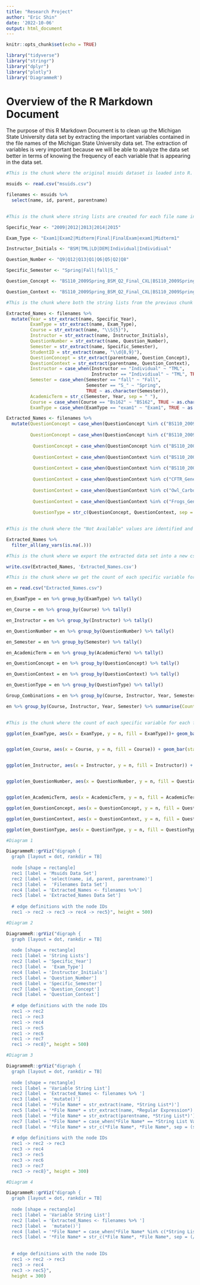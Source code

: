 ---
title: "Research Project"
author: "Eric Shin"
date: '2022-10-06'
output: html_document
---

```{r setup, include=FALSE}
knitr::opts_chunk$set(echo = TRUE)

library("tidyverse")
library("stringr")
library("dplyr")
library("plotly")
library('DiagrammeR')
```

# Overview of the R Markdown Document
The purpose of this R Markdown Document is to clean up the Michigan State University data set by extracting the important variables contained in the file names of the Michigan State University data set. The extraction of variables is very important because we will be able to analyze the data set better in terms of knowing the frequency of each variable that is appearing in the data set.  

```{r loading data}

#This is the chunk where the original msuids dataset is loaded into R. The filenames object is created as a new data set from the original msuids data set, but with name and id as the only two columns in the new data set. The head represents the number of rows that are in the new data set.

msuids <- read.csv("msuids.csv")

filenames <- msuids %>% 
  select(name, id, parent, parentname)
  
```

```{r variables}

#This is the chunk where string lists are created for each file name in the data set. In each file name's string list, there are important variables separated by OR functions.

Specific_Year <- "2009|2012|2013|2014|2015"

Exam_Type <- "Exam1|Exam2|Midterm|Final|FinalExam|exam1|Midterm1"

Instructor_Initials <- "BSM|TML|LD|DEM|Individual|Individiual"

Question_Number <- "Q9|Q12|Q13|Q1|Q6|Q5|Q2|Q8"

Specific_Semester <- "Spring|Fall|fall|S_"

Question_Concept <- "BS110_2009Spring_BSM_Q2_Final_CXL|BS110_2009Spring_TML_Q2_Final_CXL|BS110_2009Spring_DEM_Q2_Final_CXL|IsleRoyale_GeneToEvolution_CXL|Gene to Evolution|BS110_2009Spring_TML_Q12_Final_CXL|BS110_2009Spring_BSM_Q12_Final_CXL|IsleRoyale_CarbonCycle_2013_CXL|IsleRoyale_CarbonCycle_DEM_CXL|Owl_CarbonCycle_CXL|Carbon Cycle|BS110_2009Spring_BSM_Q9_Midterm_CXL|BS110_2009Spring_TML_Q9_Midterm_CXL|DDTResistance_GeneToPhenotype_DEM_CXL|CFTR_GeneToPhenotype_CXL|Frogs_GeneToPhenotype_CXL|Gene to Phenotype"

Question_Context <- "BS110_2009Spring_BSM_Q2_Final_CXL|BS110_2009Spring_TML_Q2_Final_CXL|BS110_2009Spring_DEM_Q2_Final_CXL|BS110_2009Spring_TML_Q12_Final_CXL|BS110_2009Spring_BSM_Q12_Final_CXL|IsleRoyale_GeneToEvolution_CXL|IsleRoyale_CarbonCycle_2013_CXL|IsleRoyale_CarbonCycle_DEM_CXL|Isle Royale|BS110_2009Spring_BSM_Q9_Midterm_CXL|BS110_2009Spring_TML_Q9_Midterm_CXL|DDTResistance_GeneToPhenotype_DEM_CXL|DDT Resistance|CFTR_GeneToPhenotype_CXL|CFTR|Owl_CarbonCycle_CXL|Owl|Frogs_GeneToPhenotype_CXL|Frogs"

```

```{r regex}

#This is the chunk where both the string lists from the previous chunk and regular expressions are used to extract every important variable of each file name from the filenames data set. The str_extract function extracts every single variable that matches with either the variables from the string list or the regular expression, depending on the file name that is being extracted. The case_when function replaces values that do not match with a specific variable. The str_c function combines two column names into one individual column name. All of these functions are inside of the mutate function which creates variables based on existing variables from the original data set. The Extracted_Names data set is a new object and data set that is created from the extraction of the filenames data set using the mutate function. 

Extracted_Names <- filenames %>% 
  mutate(Year = str_extract(name, Specific_Year), 
         ExamType = str_extract(name, Exam_Type),
         Course = str_extract(name, "\\S{5}"),
         Instructor = str_extract(name, Instructor_Initials),
         QuestionNumber = str_extract(name, Question_Number),
         Semester = str_extract(name, Specific_Semester),
         StudentID = str_extract(name, "\\d{8,9}"),
         QuestionConcept = str_extract(parentname, Question_Concept),
         QuestionContext = str_extract(parentname, Question_Context),
         Instructor = case_when(Instructor == "Individual" ~ "TML",
                                Instructor == "Individiual" ~ "TML", TRUE ~ as.character(Instructor)),
         Semester = case_when(Semester == "fall" ~ "Fall",
                              Semester == "S_" ~ "Spring",
                              TRUE ~ as.character(Semester)),
         AcademicTerm = str_c(Semester, Year, sep = " "),
         Course = case_when(Course == "Bs162" ~ "BS162", TRUE ~ as.character(Course)),
         ExamType = case_when(ExamType == "exam1" ~ "Exam1", TRUE ~ as.character(ExamType)),

Extracted_Names <- filenames %>% 
  mutate(QuestionConcept = case_when(QuestionConcept %in% c("BS110_2009Spring_BSM_Q2_Final_CXL", "BS110_2009Spring_TML_Q2_Final_CXL", "BS110_2009Spring_DEM_Q2_Final_CXL", "IsleRoyale_GeneToEvolution_CXL") ~ "Gene to Evolution", TRUE ~ as.character(QuestionConcept)),
         
         QuestionConcept = case_when(QuestionConcept %in% c("BS110_2009Spring_TML_Q12_Final_CXL", "BS110_2009Spring_BSM_Q12_Final_CXL", "IsleRoyale_CarbonCycle_2013_CXL", "IsleRoyale_CarbonCycle_DEM_CXL", "Owl_CarbonCycle_CXL") ~ "Carbon Cycle", TRUE ~ as.character(QuestionConcept)),
        
          QuestionConcept = case_when(QuestionConcept %in% c("BS110_2009Spring_BSM_Q9_Midterm_CXL","BS110_2009Spring_TML_Q9_Midterm_CXL","Frogs_GeneToPhenotype_CXL", "DDTResistance_GeneToPhenotype_DEM_CXL", "CFTR_GeneToPhenotype_CXL") ~ "Gene to Phenotype", TRUE ~ as.character(QuestionConcept)),
        
          QuestionContext = case_when(QuestionContext %in% c("BS110_2009Spring_BSM_Q2_Final_CXL","BS110_2009Spring_TML_Q2_Final_CXL", "BS110_2009Spring_DEM_Q2_Final_CXL", "BS110_2009Spring_TML_Q12_Final_CXL", "BS110_2009Spring_BSM_Q12_Final_CXL", "IsleRoyale_GeneToEvolution_CXL", "IsleRoyale_CarbonCycle_2013_CXL", "IsleRoyale_CarbonCycle_DEM_CXL") ~ "Isle Royale", TRUE ~ as.character(QuestionContext)),
        
          QuestionContext = case_when(QuestionContext %in% c("BS110_2009Spring_BSM_Q9_Midterm_CXL", "BS110_2009Spring_TML_Q9_Midterm_CXL", "DDTResistance_GeneToPhenotype_DEM_CXL") ~ "DDT Resistance", TRUE ~ as.character(QuestionContext)),
        
          QuestionContext = case_when(QuestionContext %in% c("CFTR_GeneToPhenotype_CXL") ~ "CFTR", TRUE ~ as.character(QuestionContext)),
          
          QuestionContext = case_when(QuestionContext %in% c("Owl_CarbonCycle_CXL") ~ "Owl", TRUE ~ as.character(QuestionContext)),
         
          QuestionContext = case_when(QuestionContext %in% c("Frogs_GeneToPhenotype_CXL") ~ "Frogs", TRUE ~ as.character(QuestionContext)),
         
          QuestionType = str_c(QuestionConcept, QuestionContext, sep = "/")))
         
```

```{r filter, include = FALSE}

#This is the chunk where the "Not Available" values are identified and located in the extracted data set. We want to make sure that there are little to no "Not Available" values in the extracted data set.

Extracted_Names %>%
  filter_all(any_vars(is.na(.)))

```

```{r export new data frame to csv file}

#This is the chunk where we export the extracted data set into a new csv file into Excel.

write.csv(Extracted_Names, 'Extracted_Names.csv')

```

```{r variable count, echo = FALSE}

#This is the chunk where we get the count of each specific variable for each file name. The count of each specific variable for a file name comes in separate tables.

en = read.csv("Extracted_Names.csv")

en_ExamType = en %>% group_by(ExamType) %>% tally()

en_Course = en %>% group_by(Course) %>% tally()

en_Instructor = en %>% group_by(Instructor) %>% tally()

en_QuestionNumber = en %>% group_by(QuestionNumber) %>% tally()

en_Semester = en %>% group_by(Semester) %>% tally()

en_AcademicTerm = en %>% group_by(AcademicTerm) %>% tally()

en_QuestionConcept = en %>% group_by(QuestionConcept) %>% tally()

en_QuestionContext = en %>% group_by(QuestionContext) %>% tally()

en_QuestionType = en %>% group_by(QuestionType) %>% tally()

Group_Combinations = en %>% group_by(Course, Instructor, Year, Semester, ExamType, QuestionNumber) %>% summarise(Count = n())

en %>% group_by(Course, Instructor, Year, Semester) %>% summarise(Count = n())
 
```

```{r ggplot}

#This is the chunk where the count of each specific variable for each file name is visualized through separate ggplot bar graphs depending on the file name.

ggplot(en_ExamType, aes(x = ExamType, y = n, fill = ExamType))+ geom_bar(stat = "identity") + ggtitle("The Frequency by ExamType (n = count)") + theme_minimal() + coord_flip() + labs(x = NULL, y = NULL) + theme(legend.position = "none")


ggplot(en_Course, aes(x = Course, y = n, fill = Course)) + geom_bar(stat = "identity") + ggtitle("The Frequency by Course (n = count)") + theme_minimal() + coord_flip() + labs(x = NULL, y = NULL) + theme(legend.position = "none")


ggplot(en_Instructor, aes(x = Instructor, y = n, fill = Instructor)) + geom_bar(stat = "identity") + ggtitle("The Frequency by Instructor (n = count)") + theme_minimal() + coord_flip() + labs(x = NULL, y = NULL) + theme(legend.position = "none")


ggplot(en_QuestionNumber, aes(x = QuestionNumber, y = n, fill = QuestionNumber)) + geom_bar(stat = "identity") + ggtitle("The Frequency by QuestionNumber (n = count)") + theme_minimal() + coord_flip() + labs(x = NULL, y = NULL) + theme(legend.position = "none")


ggplot(en_AcademicTerm, aes(x = AcademicTerm, y = n, fill = AcademicTerm)) + geom_bar(stat = "identity") + ggtitle("The Frequency by AcademicTerm (n = count)") + theme_minimal() + coord_flip() + labs(x = NULL, y = NULL) + theme(legend.position = "none")

ggplot(en_QuestionConcept, aes(x = QuestionConcept, y = n, fill = QuestionConcept)) + geom_bar(stat = "identity") + ggtitle("The Frequency by QuestionConcept (n = count)") + theme_minimal() + coord_flip() + labs(x = NULL, y = NULL) + theme(legend.position = "none")

ggplot(en_QuestionContext, aes(x = QuestionContext, y = n, fill = QuestionContext)) + geom_bar(stat = "identity") + ggtitle("The Frequency by QuestionContext (n = count)") + theme_minimal() + coord_flip() + labs(x = NULL, y = NULL) + theme(legend.position = "none")

ggplot(en_QuestionType, aes(x = QuestionType, y = n, fill = QuestionType)) + geom_bar(stat = "identity") + ggtitle("The Frequency by QuestionType (n = count)") + theme_minimal() + coord_flip() + labs(x = NULL, y = NULL) + theme(legend.position = "none")

```

```{r diagram}

#Diagram 1

DiagrammeR::grViz("digraph {
  graph [layout = dot, rankdir = TB]
  
  node [shape = rectangle]        
  rec1 [label = 'Msuids Data Set']
  rec2 [label = 'select(name, id, parent, parentname)']
  rec3 [label =  'Filenames Data Set']
  rec4 [label = 'Extracted_Names <- filenames %>%']
  rec5 [label = 'Extracted_Names Data Set']
  
  # edge definitions with the node IDs
  rec1 -> rec2 -> rec3 -> rec4 -> rec5}", height = 500)

#Diagram 2

DiagrammeR::grViz("digraph {
  graph [layout = dot, rankdir = TB]
  
  node [shape = rectangle]        
  rec1 [label = 'String Lists']
  rec2 [label = 'Specific_Year']
  rec3 [label =  'Exam_Type']
  rec4 [label = 'Instructor_Initials']
  rec5 [label = 'Question_Number']
  rec6 [label = 'Specific_Semester']
  rec7 [label = 'Question_Concept']
  rec8 [label = 'Question_Context']
  
  # edge definitions with the node IDs
  rec1 -> rec2
  rec1 -> rec3
  rec1 -> rec4
  rec1 -> rec5
  rec1 -> rec6
  rec1 -> rec7
  rec1 -> rec8}", height = 500)

#Diagram 3

DiagrammeR::grViz("digraph {
  graph [layout = dot, rankdir = TB]
  
  node [shape = rectangle]        
  rec1 [label = 'Variable String List']
  rec2 [label = 'Extracted_Names <- filenames %>% ']
  rec3 [label =  'mutate()']
  rec4 [label = '*File Name* = str_extract(name, *String List*)']
  rec5 [label = '*File Name* = str_extract(name, *Regular Expression*)']
  rec6 [label = '*File Name* = str_extract(parentname, *String List*)']
  rec7 [label = '*File Name* = case_when(*File Name* == *String List Variable* ~ *String List Variable*, TRUE ~ as.character(*File Name*))']
  rec8 [label = '*File Name* = str_c(*File Name*, *File Name*, sep = (space))']
  
  # edge definitions with the node IDs
  rec1 -> rec2 -> rec3
  rec3 -> rec4
  rec3 -> rec5
  rec3 -> rec6
  rec3 -> rec7
  rec3 -> rec8}", height = 300)

#Diagram 4

DiagrammeR::grViz("digraph {
  graph [layout = dot, rankdir = TB]
  
  node [shape = rectangle]        
  rec1 [label = 'Variable String List']
  rec2 [label = 'Extracted_Names <- filenames %>% ']
  rec3 [label =  'mutate()']
  rec4 [label = '*File Name* = case_when(*File Name* %in% c(*String List Variable*) ~ *String List Variable*. TRUE ~ as.character(*File Name*))']
  rec5 [label = '*File Name* = str_c(*File Name*, *File Name*, sep = (/))']
  
  
  # edge definitions with the node IDs
  rec1 -> rec2 -> rec3
  rec3 -> rec4
  rec3 -> rec5}",
  height = 300)

```







